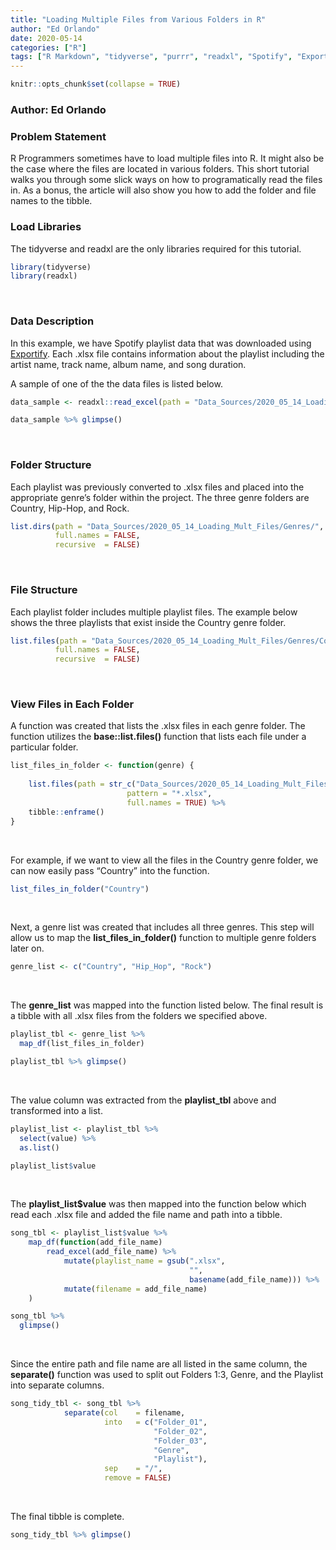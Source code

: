 ```yaml
---
title: "Loading Multiple Files from Various Folders in R"
author: "Ed Orlando"
date: 2020-05-14
categories: ["R"]
tags: ["R Markdown", "tidyverse", "purrr", "readxl", "Spotify", "Exportify", "R Studio"]
---
```


```r
knitr::opts_chunk$set(collapse = TRUE)
```

### Author: Ed Orlando

### Problem Statement

R Programmers sometimes have to load multiple files into R. It might also be the case where the files are located in various folders.  This short tutorial walks you through some slick ways on how to programatically read the files in.  As a bonus, the article will also show you how to add the folder and file names to the tibble.

### Load Libraries
The tidyverse and readxl are the only libraries required for this tutorial.

```r
library(tidyverse)
library(readxl)
```

<br>

### Data Description
In this example, we have Spotify playlist data that was downloaded using [Exportify](<https://rawgit.com/watsonbox/exportify/master/exportify.html>).  Each .xlsx file contains information about the playlist including the artist name, track name, album name, and song duration.  

A sample of one of the the data files is listed below.

```r
data_sample <- readxl::read_excel(path = "Data_Sources/2020_05_14_Loading_Mult_Files/Genres/Country/90s_country.xlsx")
```
```r
data_sample %>% glimpse()
```

<br>

### Folder Structure

Each playlist was previously converted to .xlsx files and placed into the appropriate genre's folder within the project.  The three genre folders are Country, Hip-Hop, and Rock.

```r
list.dirs(path = "Data_Sources/2020_05_14_Loading_Mult_Files/Genres/", 
          full.names = FALSE, 
          recursive  = FALSE)
```

<br>

### File Structure

Each playlist folder includes multiple playlist files.  The example below shows the three playlists that exist inside the Country genre folder.

```r
list.files(path = "Data_Sources/2020_05_14_Loading_Mult_Files/Genres/Country/", 
          full.names = FALSE, 
          recursive  = FALSE)
```

<br>

### View Files in Each Folder

A function was created that lists the .xlsx files in each genre folder. The function utilizes the **base::list.files()** function that lists each file under a particular folder.

```r
list_files_in_folder <- function(genre) {
    
    list.files(path = str_c("Data_Sources/2020_05_14_Loading_Mult_Files/Genres/", genre),
                          pattern = "*.xlsx", 
                          full.names = TRUE) %>% 
    tibble::enframe()
}
```

<br>

For example, if we want to view all the files in the Country genre folder, we can now easily pass "Country" into the function.

```r
list_files_in_folder("Country")
```

<br>

Next, a genre list was created that includes all three genres.  This step will allow us to map the **list_files_in_folder()** function to multiple genre folders later on.
```r
genre_list <- c("Country", "Hip_Hop", "Rock")
```

<br>

The **genre_list** was mapped into the function listed below.  The final result is a tibble with all .xlsx files from the folders we specified above.

```r
playlist_tbl <- genre_list %>% 
  map_df(list_files_in_folder)
```

```r
playlist_tbl %>% glimpse()
```

<br>

The value column was extracted from the **playlist_tbl** above and transformed into a list.

```r
playlist_list <- playlist_tbl %>%
  select(value) %>%
  as.list()

playlist_list$value
```

<br>

The **playlist_list$value** was then mapped into the function below which read each .xlsx file and added the file name and path into a tibble.

```r
song_tbl <- playlist_list$value %>% 
    map_df(function(add_file_name)
        read_excel(add_file_name) %>%
            mutate(playlist_name = gsub(".xlsx", 
                                        "", 
                                        basename(add_file_name))) %>%
            mutate(filename = add_file_name)
    )
```

```r
song_tbl %>% 
  glimpse()
```

<br>

Since the entire path and file name are all listed in the same column, the **separate()** function was used to split out Folders 1:3, Genre, and the Playlist into separate columns.

```r
song_tidy_tbl <- song_tbl %>% 
            separate(col    = filename, 
                     into   = c("Folder_01", 
                                "Folder_02", 
                                "Folder_03", 
                                "Genre", 
                                "Playlist"),
                     sep    = "/",
                     remove = FALSE)
```

<br>

The final tibble is complete.

```r
song_tidy_tbl %>% glimpse()
```

